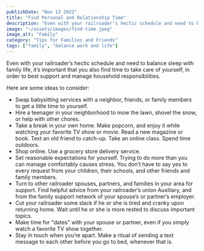 ```yaml
---
publishDate: "Nov 13 2022"
title: "Find Personal and Relationship Time"
description: "Even with your railroader’s hectic schedule and need to balance sleep with family life, it’s important that you also find time to take care of yourself, in order to best support and help run the household."
image: "~/assets/images/find-time.jpeg"
image_alt: "Family"
category: "Tips for Families and Friends"
tags: ["family", "balance work and life"]
---
```


Even with your railroader’s hectic schedule and need to balance sleep with family life, it’s important that you also find time to take care of yourself, in order to best support and manage household responsibilities.

Here are some ideas to consider:

- Swap babysitting services with a neighbor, friends, or family members to get a little time to yourself.
- Hire a teenager in your neighborhood to mow the lawn, shovel the snow, or help with other chores.
- Take a break in your own home. Make popcorn, and enjoy it while watching your favorite TV show or movie. Read a new magazine or book. Text an old friend to catch-up. Take an online class. Spend time outdoors. 
- Shop online. Use a grocery store delivery service.
- Set reasonable expectations for yourself. Trying to do more than you can manage comfortably causes stress. You don’t have to say yes to every request from your children, their schools, and other friends and family members.
- Turn to other railroader spouses, partners, and families in your area for support. Find helpful advice from your railroader’s union Auxiliary, and from the family support network of your spouse’s or partner’s employer.
- Cut your railroader some slack if he or she is tired and cranky upon returning home. Wait until he or she is more rested to discuss important topics.
- Make time for "dates" with your spouse or partner, even if you simply watch a favorite TV show together.
- Stay in touch when you’re apart. Make a ritual of sending a text message to each other before you go to bed, whenever that is.
